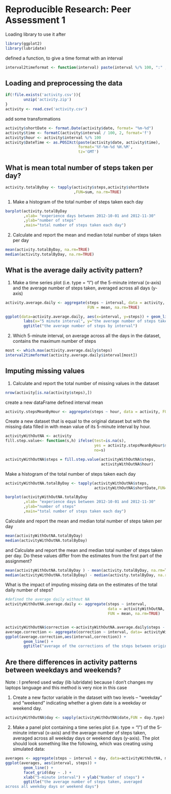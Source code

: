 # Reproducible Research: Peer Assessment 1

Loading library to use it after
```r
library(ggplot2)
library(lubridate)
```
defined a function, to give a time format with an interval 
```r
interval2timeformat <- function(interval) paste(interval %/% 100, ":" , interval %% 100,sep="") 

```

## Loading and preprocessing the data
```r
if(!file.exists('activity.csv')){
        unzip('activity.zip')
}
activity <- read.csv('activity.csv')
```
add some transformations 
```r
activity$shortDate <- format.Date(activity$date, format= "%m-%d")
activity$time <- formatC(activity$interval / 100, 2, format='f')
activity$hour <- activity$interval %/% 100 
activity$DateTime <- as.POSIXct(paste(activity$date, activity$time),
                                format='%Y-%m-%d %H.%M',
                                tz='GMT')
```

## What is mean total number of steps taken per day?
```r
activity.totalByDay <- tapply(activity$steps,activity$shortDate
                              ,FUN=sum, na.rm=TRUE)
```
1. Make a histogram of the total number of steps taken each day
```r
barplot(activity.totalByDay
        ,xlab= "experience days between 2012-10-01 and 2012-11-30"
        ,ylab="number of steps"
        ,main="total number of steps taken each day")
```
2. Calculate and report the mean and median total number of steps taken per day
```r
mean(activity.totalByDay, na.rm=TRUE)
median(activity.totalByDay, na.rm=TRUE)
```


## What is the average daily activity pattern?
1. Make a time series plot (i.e. type = "l") of the 5-minute interval (x-axis)
and the average number of steps taken, averaged across all days (y-axis)
```r
activity.average.daily <- aggregate(steps ~ interval, data = activity, 
                                    FUN = mean, na.rm=TRUE)

ggplot(data=activity.average.daily, aes(x=interval, y=steps)) + geom_line()  + 
        labs(x="5 minute interval", y="the average number of steps taken") + 
        ggtitle("the average number of steps by interval")

```      
2. Which 5-minute interval, on average across all the days in the dataset,
contains the maximum number of steps
```r
most <- which.max(activity.average.daily$steps)
interval2timeformat(activity.average.daily$interval[most])
```


## Imputing missing values
1. Calculate and report the total number of missing values in the dataset 
```r
nrow(activity[is.na(activity$steps),]) 
```
create a new dataFrame
defined interval mean
```r
activity.stepsMeanByHour <- aggregate(steps ~ hour, data = activity, FUN = mean)
```
Create a new dataset that is equal to the original dataset but with the missing 
data filled in with mean value of its 5-minute interval by hour.
```r
activityWithOutNA <- activity
fill.step.value<- function(s,h) ifelse(test=is.na(s),
                                       yes = activity.stepsMeanByHour$steps[h], 
                                       no=s)

activityWithOutNA$steps = fill.step.value(activityWithOutNA$steps,
                                          activityWithOutNA$hour)
```
Make a histogram of the total number of steps taken each day 
```r
activityWithOutNA.totalByDay <- tapply(activityWithOutNA$steps,
                                       activityWithOutNA$shortDate,FUN=sum)

barplot(activityWithOutNA.totalByDay
        ,xlab= "experience days between 2012-10-01 and 2012-11-30"
        ,ylab="number of steps"
        ,main="total number of steps taken each day")
```
Calculate and report the mean and median total number of steps taken
per day
```r
mean(activityWithOutNA.totalByDay)
median(activityWithOutNA.totalByDay)
```
and Calculate and report the mean and median total number of steps taken per day.
Do these values differ from the estimates from the first part of the assignment? 
```r
mean(activityWithOutNA.totalByDay ) - mean(activity.totalByDay, na.rm=T)
median(activityWithOutNA.totalByDay) - median(activity.totalByDay, na.rm=T) 
```
What is the impact of imputing missing data on the estimates of the total daily
number of steps?
```r
#defined the average daily without NA
activityWithOutNA.average.daily <- aggregate(steps ~ interval, 
                                             data = activityWithOutNA,
                                             FUN = mean, na.rm=TRUE)


activityWithOutNA$correction <-activityWithOutNA.average.daily$steps - activity.average.daily$steps
average.correction <- aggregate(correction ~ interval, data= activityWithOutNA,FUN=mean)
ggplot(average.correction,aes(interval,correction)) +
        geom_line() +
        ggtitle("average of the corrections of the steps between original activity and activity without NA.")
```

## Are there differences in activity patterns between weekdays and weekends?

Note : I prefered used wday (lib lubridate) because I don't changes my laptops language
and this method is very nice in this case 

1. Create a new factor variable in the dataset with two levels – “weekday” 
and “weekend” indicating whether a given date is a weekday or weekend day.
```r
activityWithOutNA$day <- sapply(activityWithOutNA$date,FUN = day.type)
```
2. Make a panel plot containing a time series plot (i.e. type = "l") of the
5-minute interval (x-axis) and the average number of steps taken, averaged
across all weekday days or weekend days (y-axis). The plot should look
something like the following, which was creating using simulated data:
```r
averages <- aggregate(steps ~ interval + day, data=activityWithOutNA, mean)
ggplot(averages, aes(interval, steps)) + 
        geom_line() + 
        facet_grid(day ~ .) +
        xlab("5-minute interval") + ylab("Number of steps") +
        ggtitle("the average number of steps taken, averaged
across all weekday days or weekend days")
```